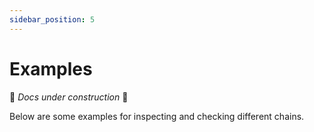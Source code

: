 ```yaml
---
sidebar_position: 5
---
```

# Examples

🚧 _Docs under construction_ 🚧

Below are some examples for inspecting and checking different chains.


<DocCardList />